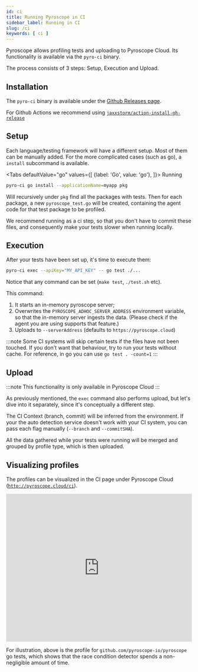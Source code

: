 ```yaml
---
id: ci
title: Running Pyroscope in CI
sidebar_label: Running in CI
slug: /ci
keywords: [ ci ]
---
```


Pyroscope allows profiling tests and uploading to Pyroscope Cloud.
Its functionality is available via the `pyro-ci` binary.

The process consists of 3 steps: Setup, Execution and Upload.

## Installation
<!-- TODO: explain how to download the binary -->
The `pyro-ci` binary is available under the [Github Releases page](https://github.com/pyroscope-io/ci/releases).

For Github Actions we recommend using [`jaxxstorm/action-install-gh-release`](https://github.com/jaxxstorm/action-install-gh-release)

## Setup
Each language/testing framework will have a different setup. Most of them
can be manually added. For the more complicated cases (such as go), a `install` subcommand is available.

<Tabs
  defaultValue="go"
  values={[
    {label: 'Go', value: 'go'},
  ]}>
  <TabItem value="go">
  Running

  ```sh
  pyro-ci go install --applicationName=myapp pkg
  ```

  Will recursively under `pkg` find all the packages with tests.
  Then for each package, a new `pyroscope_test.go` will be created, containing
  the agent code for that test package to be profiled.

  We recommend running as a ci step, so that you don't have to commit these files,
  and consequently make your tests slower when running locally.
  </TabItem>
</Tabs>

## Execution
After your tests have been set up, it's time to execute them:

```sh
pyro-ci exec --apiKey="MY_API_KEY" -- go test ./...
```

Notice that any command can be set (`make test`, `./test.sh` etc).

This command:
1. It starts an in-memory pyroscope server;
2. Overwrites the `PYROSCOPE_ADHOC_SERVER_ADDRESS` environment variable, so that the in-memory server ingests the data. 
(Please check if the agent you are using supports that feature.)
3. Uploads to `--serverAddress` (defaults to `https://pyroscope.cloud`)

:::note
Some CI systems will skip certain tests if the files have not been touched.
If you don't want that behaviour, try to run your tests without cache. For reference, in go you can use `go test . -count=1`
:::

## Upload
:::note
This functionality is only available in Pyroscope Cloud
:::

As previously mentioned, the `exec` command also performs upload, but let's dive into it separately,
since it's conceptually a different step.

The CI Context (branch, commit) will be inferred from the environment.
If your the auto detection service doesn't work with your CI system, you can pass each flag manually (`--branch` and `--commitSHA`).

All the data gathered while your tests were running will be merged and grouped by profile type, which is then uploaded.

## Visualizing profiles
The profiles can be visualized in the CI page under Pyroscope Cloud ([`http://pyroscope.cloud/ci`](`http://pyroscope.cloud`)).


<iframe frameBorder="0" width="100%" height="400" src="https://flamegraph.com/share/65842a18-9cca-11ed-9b0e-8269072f689e/iframe?onlyDisplay=flamegraph&colorMode=light"></iframe>

For illustration, above is the profile for `github.com/pyroscope-io/pyroscope` go tests,
which shows that the race condition detector spends a non-negligible amount of time.
